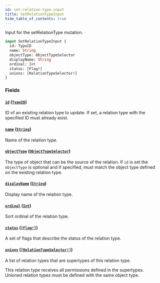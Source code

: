 ```yaml
---
id: set-relation-type-input
title: SetRelationTypeInput
hide_table_of_contents: true
---
```



Input for the setRelationType mutation.

```graphql
input SetRelationTypeInput {
  id: TypeID
  name: String
  objectType: ObjectTypeSelector
  displayName: String
  ordinal: Int
  status: [Flag!]
  unions: [RelationTypeSelector!]
}
```


### Fields

#### [`id`](#) ([`TypeID`](/schema/scalars/type-id))

ID of an existing relation type to update. If set, a relation type with the specified ID must already exist.


#### [`name`](#) ([`String`](/schema/scalars/string))

Name of the relation type.


#### [`objectType`](#) ([`ObjectTypeSelector`](/schema/inputs/object-type-selector))

The type of object that can be the source of the relation. If `id` is set the `objectType` is optional and if
specified, must match the object type defined on the existing relation type.


#### [`displayName`](#) ([`String`](/schema/scalars/string))

Display name of the relation type.


#### [`ordinal`](#) ([`Int`](/schema/scalars/int))

Sort ordinal of the relation type.


#### [`status`](#) ([`[Flag!]`](/schema/enums/flag))

A set of flags that describe the status of the relation type.


#### [`unions`](#) ([`[RelationTypeSelector!]`](/schema/inputs/relation-type-selector))

A list of relation types that are supertypes of this relation type.

This relation type receives all permissions defined in the supertypes.
Unioned relation types must be defined with the same object type.




